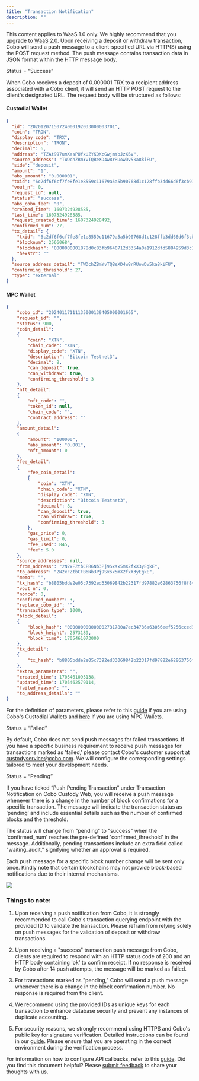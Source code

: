 ```yaml
---
title: "Transaction Notification"
description: ""
---
```

<Note>This content applies to WaaS 1.0 only. We highly recommend that you upgrade to [WaaS 2.0](/v2/guides/overview/introduction).</Note>
Upon receiving a deposit or withdraw transaction, Cobo will send a push message to a client-specified URL via HTTP(S) using the POST request method. The push message contains transaction data in JSON format within the HTTP message body.

Status = “Success”

When Cobo receives a deposit of 0.000001 TRX to a recipient address associated with a Cobo client, it will send an HTTP POST request to the client's designated URL. The request body will be structured as follows:

#### Custodial Wallet
```json
{
  "id": "20201207150724000192033000003701",
  "coin": "TRON",
  "display_code": "TRX",
  "description": "TRON",
  "decimal": 6,
  "address": "TZAt997umXasPUfxUZYKQKcGwjmYpJzX6V",
  "source_address": "TWDchZBmYvTQBeXD4w8rRUowDv5ka8kiFU",
  "side": "deposit",
  "amount": "1",
  "abs_amount": "0.000001",
  "txid": "6c2df6f6cf7fe8fe1e8559c11679a5a5b90768d1c128ffb3dd66d6f3cb910775",
  "vout_n": 0,
  "request_id": null,
  "status": "success",
  "abs_cobo_fee": "0",
  "created_time": 1607324928585,
  "last_time": 1607324928585,
  "request_created_time": 1607324928492,
  "confirmed_num": 27,
  "tx_detail": {
    "txid": "6c2df6f6cf7fe8fe1e8559c11679a5a5b90768d1c128ffb3dd66d6f3cb910775",
    "blocknum": 25660684,
    "blockhash": "0000000001878d0c83fb9640712d3354a0a1912dfd5884959d3c1a16b6f62e1c",
    "hexstr": ""
  },
  "source_address_detail": "TWDchZBmYvTQBeXD4w8rRUowDv5ka8kiFU",
  "confirming_threshold": 27,
  "type": "external"
}
```

#### MPC Wallet
```json
{
    "cobo_id": "20240117111135000139405000001665",
    "request_id": "",
    "status": 900,
    "coin_detail":
    {
        "coin": "XTN",
        "chain_code": "XTN",
        "display_code": "XTN",
        "description": "Bitcoin Testnet3",
        "decimal": 8,
        "can_deposit": true,
        "can_withdraw": true,
        "confirming_threshold": 3
    },
    "nft_detail":
    {
        "nft_code": "",
        "token_id": null,
        "chain_code": "",
        "contract_address": ""
    },
    "amount_detail":
    {
        "amount": "100000",
        "abs_amount": "0.001",
        "nft_amount": 0
    },
    "fee_detail":
    {
        "fee_coin_detail":
        {
            "coin": "XTN",
            "chain_code": "XTN",
            "display_code": "XTN",
            "description": "Bitcoin Testnet3",
            "decimal": 8,
            "can_deposit": true,
            "can_withdraw": true,
            "confirming_threshold": 3
        },
        "gas_price": 0,
        "gas_limit": 0,
        "fee_used": 845,
        "fee": 5.0
    },
    "source_addresses": null,
    "from_address": "2N2xFZtbCFB6Nb3Pj9Sxsx5mX2fxX3yEgkE",
    "to_address": "2N2xFZtbCFB6Nb3Pj9Sxsx5mX2fxX3yEgkE",
    "memo": "",
    "tx_hash": "b8805bdde2e05c7392ed33069842b22317fd97882e62863756f8f84ec6bde75b",
    "vout_n": 0,
    "nonce": 0,
    "confirmed_number": 3,
    "replace_cobo_id": "",
    "transaction_type": 1000,
    "block_detail":
    {
        "block_hash": "000000000000002731780a7ec34736a63056eef5256cced316eba74df5c2a5dd",
        "block_height": 2573189,
        "block_time": 1705461073000
    },
    "tx_detail":
    {
        "tx_hash": "b8805bdde2e05c7392ed33069842b22317fd97882e62863756f8f84ec6bde75b"
    },
    "extra_parameters": "",
    "created_time": 1705461095138,
    "updated_time": 1705462579114,
    "failed_reason": "",
    "to_address_details": ""
}
```

For the definition of parameters, please refer to this [guide](/v1/api-references/custody-wallet/transaction#response) if you are using Cobo's Custodial Wallets and [here](/v1/api-references/mpc-wallet/mpc_transactions_by_request_ids#response) if you are using MPC Wallets.

Status = “Failed”

By default, Cobo does not send push messages for failed transactions. If you have a specific business requirement to receive push messages for transactions marked as 'failed,' please contact Cobo's customer support at custodyservice@cobo.com.  We will configure the corresponding settings tailored to meet your development needs.

Status = “Pending”

If you have ticked “Push Pending Transaction” under Transaction Notification on Cobo Custody Web, you will receive a push message whenever there is a change in the number of block confirmations for a specific transaction. The message will indicate the transaction status as ‘pending’ and include essential details such as the number of confirmed blocks and the threshold.

The status will change from "pending" to "success" when the 'confirmed_num' reaches the pre-defined 'confirmed_threshold' in the message. Additionally, pending transactions include an extra field called "waiting_audit," signifying whether an approval is required.

Each push message for a specific block number change will be sent only once. Kindly note that certain blockchains may not provide block-based notifications due to their internal mechanisms.

<img src="/v1/images/pendingpushEN.png" />

### Things to note:

1. Upon receiving a push notification from Cobo, it is strongly recommended to call Cobo's transaction querying endpoint with the provided ID to validate the transaction. Please refrain from relying solely on push messages for the validation of deposit or withdraw transactions.

2. Upon receiving a "success" transaction push message from Cobo, clients are required to respond with an HTTP status code of 200 and an HTTP body containing 'ok' to confirm receipt. If no response is received by Cobo after 14 push attempts, the message will be marked as failed.

3. For transactions marked as "pending," Cobo will send a push message whenever there is a change in the block confirmation number. No response is required from the client.

4. We recommend using the provided IDs as unique keys for each transaction to enhance database security and prevent any instances of duplicate accounting.

5. For security reasons, we strongly recommend using HTTPS and Cobo's public key for signature verification. Detailed instructions can be found in our [guide](/v1/api-references/development/callback-signature). Please ensure that you are operating in the correct environment during the verification process.

For information on how to configure API callbacks, refer to this [guide](/v1/guides/howtos/configure-api-callback).
<Tip>Did you find this document helpful? Please [submit feedback](https://forms.zohopublic.com/cobo/form/DocumentFeedbackForm/formperma/QvLOhxJv1_JMsJ-1dleZ8Itb_7rzN-LtgvsDdxosoVI) to share your thoughts with us.</Tip>